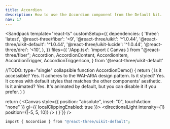 ```yaml
---
title: Accordion
description: How to use the Accordion component from the Default kit.
nav: 17
---
```


<Sandpack
  template="react-ts"
  customSetup={{
    dependencies: {
      'three': 'latest',
      '@react-three/fiber': '<9',
      '@react-three/uikit': '^1.0.44',
      '@react-three/uikit-default': '^1.0.44',
      '@react-three/uikit-lucide': '^1.0.44',
      '@react-three/drei': '<10',
    },
  }}
  files={{
    '/App.tsx': `import { Canvas } from "@react-three/fiber";
  Accordion,
  AccordionContent,
  AccordionItem,
  AccordionTrigger,
  AccordionTriggerIcon,
} from '@react-three/uikit-default'

//TODO: type="single" collapsible
function AccordionDemo() {
  return (
    <Container flexDirection="column" width={300}>
      <Accordion>
        <AccordionItem value="item-1">
          <AccordionTrigger>
            <Text>Is it accessible?</Text>
            <AccordionTriggerIcon />
          </AccordionTrigger>
          <AccordionContent>
            <Text>Yes. It adheres to the WAI-ARIA design pattern.</Text>
          </AccordionContent>
        </AccordionItem>
        <AccordionItem value="item-2">
          <AccordionTrigger>
            <Text>Is it styled?</Text>
            <AccordionTriggerIcon />
          </AccordionTrigger>
          <AccordionContent>
            <Text>Yes. It comes with default styles that matches the other components&apos; aesthetic.</Text>
          </AccordionContent>
        </AccordionItem>
        <AccordionItem value="item-3">
          <AccordionTrigger>
            <Text>Is it animated?</Text>
            <AccordionTriggerIcon />
          </AccordionTrigger>
          <AccordionContent>
            <Text>Yes. It&apos;s animated by default, but you can disable it if you prefer.</Text>
          </AccordionContent>
        </AccordionItem>
      </Accordion>
    </Container>
  )
}

  return (
    <Canvas style={{ position: "absolute", inset: "0", touchAction: "none" }} gl={{ localClippingEnabled: true }}>
      <ambientLight intensity={0.5} />
      <directionalLight intensity={1} position={[-5, 5, 10]} />
      <Fullscreen
        overflow="scroll"
        flexDirection="column"
        alignItems="center"
        padding={32}
        backgroundColor={colors.background}
      >
        <AccordionDemo />
      </Fullscreen>
    </Canvas>
  )
}`}}
/>

```bash
import { Accordion } from "@react-three/uikit-default";
```